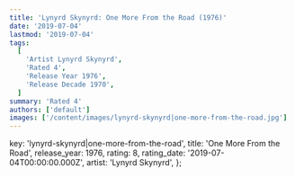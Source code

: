 ```yaml
---
title: 'Lynyrd Skynyrd: One More From the Road (1976)'
date: '2019-07-04'
lastmod: '2019-07-04'
tags:
  [
    'Artist Lynyrd Skynyrd',
    'Rated 4',
    'Release Year 1976',
    'Release Decade 1970',
  ]
summary: 'Rated 4'
authors: ['default']
images: ['/content/images/lynyrd-skynyrd|one-more-from-the-road.jpg']
---
```


  key: 'lynyrd-skynyrd|one-more-from-the-road',
  title: 'One More From the Road',
  release_year: 1976,
  rating: 8,
  rating_date: '2019-07-04T00:00:00.000Z',
  artist: 'Lynyrd Skynyrd',
};

<MusicRating data={data} />

